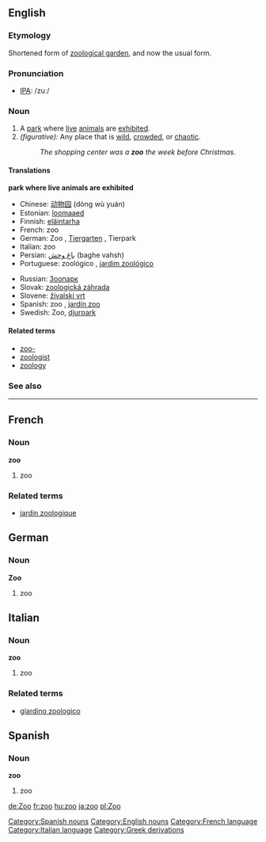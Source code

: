 ==English==

===Etymology===
Shortened form of [[zoological garden]], and now the usual form.

===Pronunciation===
*[[w:IPA|IPA]]: /zuː/

===Noun===
{{en-noun-reg}}

# A [[park]] where [[live]] [[animal]]s are [[exhibit]]ed.
# ''(figurative):'' Any place that is [[wild]], [[crowd]]ed, or [[chaotic]].
#:''The shopping center was a '''zoo''' the week before Christmas.''

====Translations====

'''park where live animals are exhibited'''

{{top}}
*Chinese: [[动物园]] (dòng wù yuán)
* Estonian: [[loomaaed]]
*Finnish: [[eläintarha]]
*French: zoo {{m}}
*German: Zoo {{m}}, [[Tiergarten]] {{m}}, Tierpark {{m}}
*Italian: zoo {{m}}
*Persian: [[باغ وحش]] (baghe vahsh)
*Portuguese: zoológico {{m}}, [[jardim zoológico]] {{m}}
{{mid}}
*Russian: [[Зоопарк]]
*Slovak: [[zoologická záhrada#Slovak|zoologická záhrada]] {{f}}
*Slovene: [[živalski vrt]] {{m}}
*Spanish: zoo {{m}}, [[jardín zoo]] {{m}}
*Swedish: Zoo, [[djurpark]]
{{bottom}}

====Related terms====
*[[zoo-]]
*[[zoologist]]
*[[zoology]]

===See also===
{{pedialite}}

----

==French==
===Noun===
'''zoo''' {{m}}
#zoo
===Related terms===
*[[jardin zoologique]]

==German==
===Noun===
'''Zoo''' {{m}}
#zoo

==Italian==
===Noun===
'''zoo''' {{m}}
#zoo
===Related terms===
*[[giardino zoologico]]

==Spanish==
===Noun===
[[Category:Spanish nouns]]
'''zoo''' {{m}}
#zoo

[[Category:English nouns]]
[[Category:French language]]
[[Category:Italian language]]
[[Category:Greek derivations]]

[[de:Zoo]]
[[fr:zoo]]
[[hu:zoo]]
[[ja:zoo]]
[[pl:Zoo]]